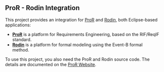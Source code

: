 == ProR - Rodin Integration ==

This project provides an integration for [http://pror.org ProR] and [http://www.event-b.org Rodin], both Eclipse-based applications:

* '''[http://pror.org ProR]''' is a platform for Requirements Engineering, based on the RIF/ReqIF standard.
* '''[http://www.event-b.org Rodin]''' is a platform for formal modeling using the Event-B formal method.

To use this project, you also need the ProR and Rodin source code.  The details are documented on the [http://pror.org ProR Website].

